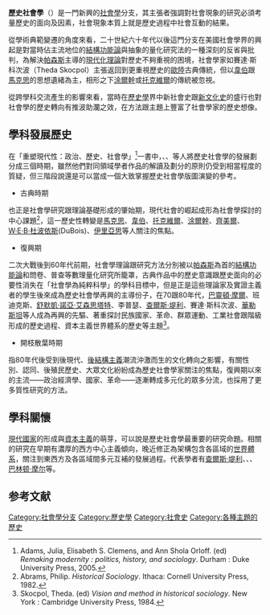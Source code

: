 '''歷史社會學'''（{{lang|en|Historical sociology}}）是一門新興的[[社會學|社會學]]分支，其主張者強調對社會現象的研究必須考量歷史的面向及因素，社會現象本質上就是歷史過程中社會互動的結果。

從學術典範變遷的角度來看，二十世紀六十年代以後這門分支在美國社會學界的興起是對當時佔主流地位的[[結構功能論|結構功能論]]與抽象的量化研究法的一種深刻的反省與批判，為解決[[帕森斯|帕森斯]]主導的[[現代化理論|現代化理論]]對歷史不夠重視的困境，社會學家如賽達·斯科次波（Theda Skocpol）主張返回到更重視歷史的[[歐洲大陸|歐陸]]古典傳統，但以[[韋伯|韋伯]]跟[[馬克思|馬克思]]的思想遺緒為主，相形之下[[涂爾幹|涂爾幹]]或[[托克維爾|托克維爾]]的傳統被忽視。

從跨學科交流產生的影響來看，當時在[[歷史學|歷史學]]界中新社會史跟[[文化史|新文化史]]的盛行也對社會學的歷史轉向有推波助瀾之效，在方法跟主題上豐富了社會學家的歷史想像。

== 學科發展歷史 ==
在「重塑現代性：政治、歷史、社會學」<ref>Adams, Julia, Elisabeth S. Clemens, and Ann Shola Orloff. (ed) ''Remaking modernity : politics, history, and sociology''. Durham : Duke University Press, 2005.</ref>一書中，{{link-en|Julia Adams}}、{{link-en|Elisabeth Clemens}}、{{link-en|Ann Shola Orloff}}等人將歷史社會學的發展劃分成三個時期，雖然他們對同領域學者作品的解讀及劃分的原則仍受到相當程度的質疑，但三階段說還是可以當成一個大致掌握歷史社會學版圖演變的參考。

*古典時期
也正是社會學研究跟理論基礎形成的肇始期，現代社會的崛起成形為社會學探討的中心課題<ref>Abrams, Philip. ''Historical Sociology''. Ithaca: Cornell University Press, 1982.</ref>，這一歷史性轉變是[[馬克思|馬克思]]、[[韋伯|韋伯]]、[[托克維爾|托克維爾]]、[[涂爾幹|涂爾幹]]、[[齊美爾|齊美爾]]、[[W·E·B·杜波依斯|W·E·B·杜波依斯]](DuBois)、[[伊里亞思|伊里亞思]]等人關注的焦點。

*復興期
二次大戰後到60年代前期，社會學理論跟研究方法分別被以[[帕森斯|帕森斯]]為首的[[结构功能主义|結構功能論]]和問卷、普查等數理量化研究所籠罩，古典作品中的歷史意識跟歷史面向的必要性消失在「社會學為純粹科學」的學科目標中，但是正是這些理論家及實證主義者的學生後來成為歷史社會學再興的主導份子，在70跟80年代，[[巴林顿·摩尔|巴靈頓·摩爾]]、班迪克斯、[[舒默凱·諾亞·艾森思塔特|舒默凱·諾亞·艾森思塔特]]、李普瑟、[[查爾斯·堤利|查爾斯·堤利]]、賽達·斯科次波、[[華勒斯坦|華勒斯坦]]等人成為再興的先驅、著重探討民族國家、革命、群眾運動、工業社會跟階級形成的歷史過程、資本主義世界體系的歷史等主題<ref>Skocpol, Theda. (ed) ''Vision and method in historical sociology''. New York : Cambridge University Press, 1984.</ref>。

*開枝散葉時期
指80年代後受到後現代、[[後結構主義|後結構主義]]潮流沖激而生的文化轉向之影響，有關性別、認同、後殖民歷史、大眾文化紛紛成為歷史社會學家關注的焦點，復興期以來的主流——政治經濟學、國家、革命——逐漸轉成多元化的眾多分流，也採用了更多質性研究的方法。

== 學科關懷 ==
[[現代國家|現代國家]]的形成與[[資本主義|資本主義]]的萌芽，可以說是歷史社會學最重要的研究命題。相關的研究在早期有濃厚的西方中心主義傾向，晚近修正為架構包含各區域的[[世界體系|世界體系]]，關注到東西方及各區域間多元互補的發展過程。代表學者有[[查爾斯·堤利|查爾斯·堤利]]、{{le|賽達·斯科次波|Theda Skocpol}}、{{le|迈克尔·曼 (社会学家)|Michael Mann (sociologist)|迈克尔·曼}}、[[巴林顿·摩尔|巴林顿·摩尔]]等。

==参考文献==
<div class="references-small">
<references />
</div>

</div>
{{Authority control}}
[[Category:社會學分支|Category:社會學分支]]
[[Category:歷史學|Category:歷史學]]
[[Category:社會史|Category:社會史]]
[[Category:各種主題的歷史|Category:各種主題的歷史]]